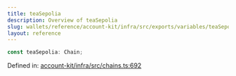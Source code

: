 ```yaml
---
title: teaSepolia
description: Overview of teaSepolia
slug: wallets/reference/account-kit/infra/src/exports/variables/teaSepolia
layout: reference
---
```


```ts
const teaSepolia: Chain;
```

Defined in: [account-kit/infra/src/chains.ts:692](https://github.com/alchemyplatform/aa-sdk/blob/e3c1a23e6e03f44bf2db3afddb97a91b175cba58/account-kit/infra/src/chains.ts#L692)
